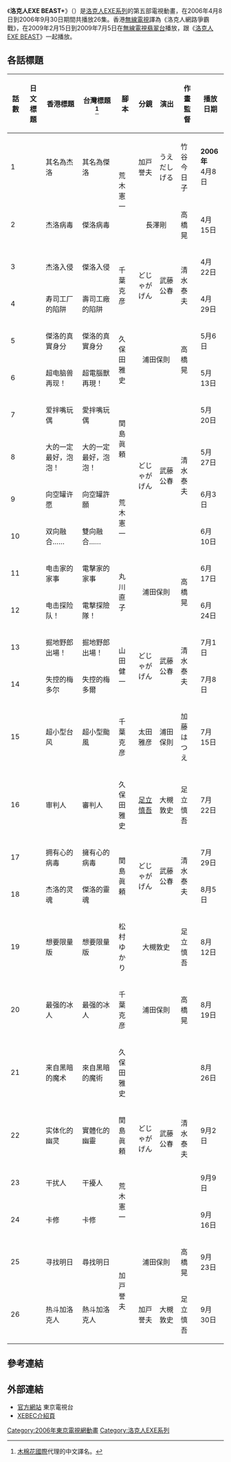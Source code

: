 {{unreferenced|time=2013-12-31T11:11:45+00:00}}
{{Infobox animanga/Headerofja
|title=洛克人EXE BEAST+
|画像=
|サイズ=
|japanese=ロックマンエグゼBEAST+
|english=Rockman EXE BEAST+
|ジャンル=科幻、冒險、熱血
}}
{{Infobox animanga/name
|original=
|official=
|formal={{flagicon|ROC}}{{flagicon|Hong Kong}} 洛克人網路爭霸戰
|common={{flagicon|China}} 洛克人EXE BEAST+
}}
{{Infobox animanga/TVAnime
|原作=[[卡普空|卡普空]]
|監督=[[加戶譽夫|加戶譽夫]]
|系列構成=[[荒木憲一|荒木憲一]]
|人物設定=[[足立慎吾|足立慎吾]]、石原滿
|音樂={{lang|ja|鳴瀬シュウヘイ}}、五十嵐"IGAO"淳一
|動畫製作=[[XEBEC|XEBEC]]
|製作=[[東京電視台|東京電視台]]、[[小學館集英社製作|小學館製作]]
|播放電視台= {{flagicon|JPN}} [[TXN|東京電視台系列]]<br />{{flagicon|HK}} [[翡翠台|翡翠台]]
|播放開始= {{flagicon|JPN}}2006年4月8日
|播放結束= 9月30日<br />{{flagicon|HK}}2009年2月15日－7月5日
|話数=全26話
|其他=
}}
{{Infobox animanga/Footerofja}}
《'''洛克人EXE BEAST+'''》（{{lang|ja|ロックマンエグゼBEAST+}}）是[[洛克人EXE系列|洛克人EXE系列]]的第五部電視動畫，在2006年4月8日到2006年9月30日期間共播放26集。香港[[無線電視|無線電視]]譯為《洛克人網路爭霸戰》，在2009年2月15日到2009年7月5日在[[無線電視|無線電視]][[翡翠台|翡翠台]]播放，跟《[[洛克人EXE_BEAST|洛克人EXE BEAST]]》一起播放。

== 各話標題 ==
{| class="wikitable" style="font-size:small; margin:0px auto;text-align:center;" 
!話數!!日文標題!!香港標題!!台灣標題<ref name="muse">[[木棉花國際|木棉花國際]]代理的中文譯名。</ref>!!腳本!!分鏡!!演出!!作畫監督!!播放日期
|-
|1||{{lang|ja|その名はゼロ}}||其名為杰洛||其名為傑洛||rowspan="2"|荒木憲一||加戸誉夫||うえだしげる||竹谷今日子||'''2006年'''<br />4月8日
|-
|2||{{lang|ja|ゼロウイルス}}||杰洛病毒||傑洛病毒||colspan="2" style="text-align:center"|長澤剛||高橋晃||4月15日
|-
|3||{{lang|ja|ゼロ侵入}}||杰洛入侵||傑洛入侵||rowspan="2"|千葉克彦||rowspan="2"|どじゃがげん||rowspan="2"|武藤公春||rowspan="2"|清水泰夫||4月22日
|-
|4||{{lang|ja|お寿司工场の罠}}||寿司工厂的陷阱||壽司工廠的陷阱||4月29日
|-
|5||{{lang|ja|ゼロの正体}}||傑洛的真實身分||傑洛的真實身分||rowspan="2"|久保田雅史||rowspan="2" colspan="2" style="text-align:center"|浦田保則||rowspan="2"|高橋晃||5月6日
|-
|6||{{lang|ja|超電脳獣再び!}}||超电脑兽再现！||超電腦獸再現！||5月13日
|-
|7||{{lang|ja|デーモン・デコなのであ〜る}}||爱拌嘴玩偶||愛拌嘴玩偶||rowspan="2"|関島眞頼||rowspan="4"|どじゃがげん||rowspan="4"|武藤公春||rowspan="4"|清水泰夫||5月20日
|-
|8||{{lang|ja|大きいことはいいことだプク!}}||大的一定最好，泡泡！||大的一定最好，泡泡！||5月27日
|-
|9||{{lang|ja|空き缶に願いを}}||向空罐许愿||向空罐許願||rowspan="2"|荒木憲一||6月3日
|-
|10||{{lang|ja|クロスフュージョンであ〜る}}||双向融合……||雙向融合……||6月10日
|-
|11||{{lang|ja|エレキテル家の事情}}||电击家的家事||電擊家的家事||rowspan="2"|丸川直子||rowspan="2" colspan="2" style="text-align:center"|浦田保則||rowspan="2"|高橋晃||6月17日
|-
|12||{{lang|ja|电撃探検队！}}||电击探险队！||電撃探險隊！||6月24日
|-
|13||{{lang|ja|穴掘り野郎がやってきた！}}||掘地野郎出場！||掘地野郎出場！||rowspan="2"|山田健一||rowspan="2"|どじゃがげん||rowspan="2"|武藤公春||rowspan="2"|清水泰夫||7月1日
|-
|14||{{lang|ja|暴走メットール}}||失控的梅多尔||失控的梅多爾||7月8日
|-
|15||{{lang|ja|ミニミニタイフーン}}||超小型台风||超小型颱風||千葉克彦||太田雅彦||浦田保則||加藤はつえ||7月15日
|-
|16||{{lang|ja|法の番人}}||审判人||審判人||久保田雅史||[[足立慎吾|足立慎吾]]||大槻敦史||足立慎吾||7月22日
|-
|17||{{lang|ja|心あるウイルス}}||拥有心的病毒||擁有心的病毒||rowspan="2"|関島眞頼||rowspan="2"|どじゃがげん||rowspan="2"|武藤公春||rowspan="2"|清水泰夫||7月29日
|-
|18||{{lang|ja|ゼロの魂}}||杰洛的灵魂||傑洛的靈魂||8月5日
|-
|19||{{lang|ja|限定品ほしいプク}}||想要限量版||想要限量版||松村ゆかり||colspan="2" style="text-align:center"|大槻敦史||足立慎吾||8月12日
|-
|20||{{lang|ja|最強アイスマン}}||最强的冰人||最强的冰人||千葉克彦||colspan="2" style="text-align:center"|浦田保則||高橋晃||8月19日
|-
|21||{{lang|ja|闇からのマジシャン}}||来自黑暗的魔术||來自黑暗的魔術||久保田雅史||rowspan="4"|どじゃがげん||rowspan="4"|武藤公春||rowspan="4"|清水泰夫||8月26日
|-
|22||{{lang|ja|実体化する幽霊}}||实体化的幽灵||實體化的幽靈||関島眞頼||9月2日
|-
|23||{{lang|ja|ジャミングマン}}||干扰人||干擾人||rowspan="2"|荒木憲一||9月9日
|-
|24||{{lang|ja|キャッシュ}}||卡修||卡修||9月16日
|-
|25||{{lang|ja|明日を探して}}||寻找明日||尋找明日||rowspan="2"|加戸誉夫||colspan="2" style="text-align:center"|浦田保則||高橋晃||9月23日
|-
|26||{{lang|ja|熱斗+ロックマン}}||热斗加洛克人||熱斗加洛克人||加戸誉夫||大槻敦史||足立慎吾||9月30日
|}

== 參考連結 ==
{{reflist}}

== 外部連結 ==
*[http://www.shopro.co.jp/tv/archive/rockman_bp/main.html 官方網站] {{Wayback|url=http://www.shopro.co.jp/tv/archive/rockman_bp/main.html |date=20160810194454 }}東京電視台{{ja icon}}
*[http://www.xebec-inc.co.jp/anime/rockmanexe5/ XEBEC介紹頁] {{Wayback|url=http://www.xebec-inc.co.jp/anime/rockmanexe5/ |date=20190908100833 }}{{ja icon}}

{{洛克人}}
{{XEBEC}}

{{DEFAULTSORT:Rockmanexe Beast+}}
[[Category:2006年東京電視網動畫|Category:2006年東京電視網動畫]]
[[Category:洛克人EXE系列|Category:洛克人EXE系列]]